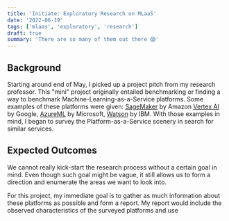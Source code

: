 ```yaml
---
title: 'Initiate: Exploratory Research on MLaaS'
date: '2022-06-19'
tags: ['mlaas', 'exploratory', 'research']
draft: true
summary: 'There are so many of them out there 😱'
---
```


## Background

Starting around end of May, I picked up a project pitch from my research professor. This "mini" project originally entailed benchmarking or finding a way to benchmark Machine-Learning-as-a-Service platforms. Some examples of these platforms were given: [SageMaker](https://aws.amazon.com/sagemaker/) by Amazon [Vertex AI](https://cloud.google.com/vertex-ai) by Google, [AzureML](https://azure.microsoft.com/en-us/services/machine-learning/) by Microsoft, [Watson](https://www.ibm.com/cloud/watson-studio) by IBM. With those examples in mind, I began to survey the Platform-as-a-Service scenery in search for similar services.

## Expected Outcomes

We cannot really kick-start the research process without a certain goal in mind. Even though such goal might be vague, it still allows us to form a direction and enumerate the areas we want to look into.

For this project, my immediate goal is to gather as much information about these platforms as possible and form a report. My report would include the observed characteristics of the surveyed platforms and use
